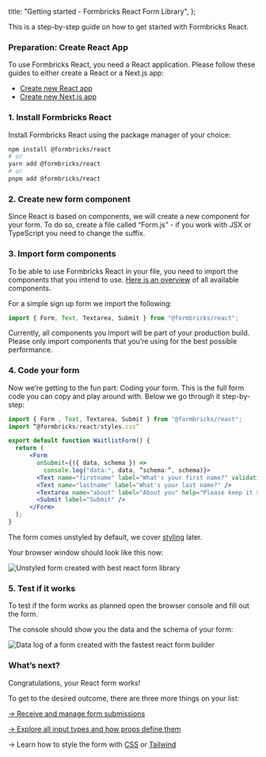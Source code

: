 
  title: "Getting started - Formbricks React Form Library",
};

This is a step-by-step guide on how to get started with Formbricks React.

### Preparation: Create React App

To use Formbricks React, you need a React application. Please follow these guides to either create a React or a Next.js app:

- [Create new React app](https://reactjs.org/docs/create-a-new-react-app.html)
- [Create new Next.js app](https://nextjs.org/docs/api-reference/create-next-app)

### 1. Install Formbricks React

Install Formbricks React using the package manager of your choice:

```bash
npm install @formbricks/react
# or
yarn add @formbricks/react
# or
pnpm add @formbricks/react
```

### 2. Create new form component

Since React is based on components, we will create a new component for your form. To do so, create a file called “Form.js” - if you work with JSX or TypeScript you need to change the suffix.

### 3. Import form components

To be able to use Formbricks React in your file, you need to import the components that you intend to use. [Here is an overview](/docs/react-form-library/work-with-components) of all available components.

For a simple sign up form we import the following:

```jsx
import { Form, Text, Textarea, Submit } from "@formbricks/react";
```

<Callout title="Import only what you need" type="warning">
  Currently, all components you import will be part of your production build. Please only import components
  that you’re using for the best possible performance.
</Callout>

### 4. Code your form

Now we’re getting to the fun part: Coding your form. This is the full form code you can copy and play around with. Below we go through it step-by-step:

```jsx
import { Form , Text, Textarea, Submit } from "@formbricks/react";
import “@formbricks/react/styles.css”

export default function WaitlistForm() {
  return (
      <Form
        onSubmit={({ data, schema }) =>
          console.log("data:", data, “schema:”, schema)}>
        <Text name="firstname" label="What's your first name?" validation="required" />
        <Text name="lastname" label="What's your last name?" />
        <Textarea name="about" label="About you" help="Please keep it short" />
        <Submit label="Submit" />
      </Form>
  );
}
```

The form comes unstyled by default, we cover [styling](/docs/react-form-library/style-css) later.

Your browser window should look like this now:

<Image src={UnstyledForm} alt="Unstyled form created with best react form library" className="rounded-lg" />

### 5. Test if it works

To test if the form works as planned open the browser console and fill out the form.

The console should show you the data and the schema of your form:

<Image
  src={LogData}
  alt="Data log of a form created with the fastest react form builder"
  className="rounded-lg"
/>

### What’s next?

Congratulations, your React form works!

To get to the desired outcome, there are three more things on your list:

[→ Receive and manage form submissions](//docs/react-form-library/link-formbricks-hq)

[→ Explore all input types and how props define them](/docs/react-form-library/work-with-components)

→ Learn how to style the form with [CSS](/docs/react-form-library/style-css) or [Tailwind](/docs/react-form-library/style-tailwind)

